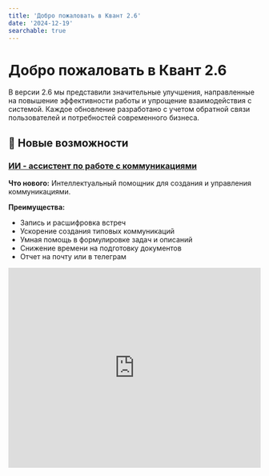 ```yaml
---
title: 'Добро пожаловать в Квант 2.6'
date: '2024-12-19'
searchable: true
---
```


# Добро пожаловать в Квант 2.6

В версии 2.6 мы представили значительные улучшения, направленные на повышение эффективности работы и упрощение взаимодействия с системой. Каждое обновление разработано с учетом обратной связи пользователей и потребностей современного бизнеса.

## 🚀 Новые возможности

### [ИИ - ассистент по работе с коммуникациями](/getting-started/ai-assistant)

**Что нового:** Интеллектуальный помощник для создания и управления коммуникациями.

**Преимущества:**
- Запись и расшифровка встреч
- Ускорение создания типовых коммуникаций
- Умная помощь в формулировке задач и описаний
- Снижение времени на подготовку документов
- Отчет на почту или в телеграм

<div style={{ width: '100%', maxWidth: '800px', margin: '0 auto' }}>
  <iframe 
    width="100%" 
    height="400" 
    src="https://rutube.ru/play/embed/651593b74b94d64e167c88bdc92f8887"
    frameBorder="0" 
    allowFullScreen
    style={{ border: 'none' }}
  />
</div>

### [Новый тип коммуникаций "Встреча"](/reference/communications/meeting)

**Что нового:** Специализированный тип коммуникаций для планирования и проведения встреч.

**Преимущества:**
- Структурированное планирование встреч с участниками
- Автоматические напоминания о предстоящих встречах
- Интеграция с календарем и графиками работы
- Возможность создания протоколов и фиксации решений

### [Унификация массовых задач](/reference/communications/mass-communications)

**Что нового:** Массовые задачи становятся ближе к обычным коммуникациям — унифицируем процесс создания.

**Преимущества:**
- Единый интерфейс для всех типов задач
- Упрощенное создание массовых коммуникаций
- Снижение времени на настройку повторяющихся процессов
- Улучшенная визуализация прогресса выполнения

## Появление вики-страниц

### [Страница компании](/reference/ofs/company-wiki)

**Что нового:** Централизованное пространство для хранения информации о компании.

**Преимущества:**
- Единая база знаний для всей организации
- Удобное хранение регламентов и документов
- Возможность добавления описания компании
- Структурированное представление информации

<div style={{ width: '100%', maxWidth: '800px', margin: '0 auto' }}>
  <iframe 
    width="100%" 
    height="400" 
    src="https://rutube.ru/play/embed/3fcc0225dffdd66bf1b76ae1c641159c"
    frameBorder="0" 
    allowFullScreen
    style={{ border: 'none' }}
  />
</div>

### [Страницы функций](/reference/ofs/function-wiki)

**Что нового:** Индивидуальные вики-страницы для каждой функции с полным описанием.

**Преимущества:**
- Детальное описание каждой функции и её процессов
- Централизованное хранение обязанностей и документов
- Упрощение обучения новых сотрудников
- Прозрачность процессов и ответственности

**Используйте все возможности редактора вики-страниц:**

<div style={{ width: '100%', maxWidth: '800px', margin: '0 auto' }}>
  <iframe 
    width="100%" 
    height="400" 
    src="https://rutube.ru/play/embed/f07081acb69710cdeae82d4cedec4c7f"
    frameBorder="0" 
    allowFullScreen
    style={{ border: 'none' }}
  />
</div>

**Создавайте вложенные страницы:**

<div style={{ width: '100%', maxWidth: '800px', margin: '0 auto' }}>
  <iframe 
    width="100%" 
    height="400" 
    src="https://rutube.ru/play/embed/b52c6191915e754c912becfe175ee2de"
    frameBorder="0" 
    allowFullScreen
    style={{ border: 'none' }}
  />
</div>

**Используйте вложенные страницы для описания ценностей и миссии компании:**

<div style={{ width: '100%', maxWidth: '800px', margin: '0 auto' }}>
  <iframe 
    width="100%" 
    height="400" 
    src="https://rutube.ru/play/embed/48704ff30db31cf6acec796f07b0610e"
    frameBorder="0" 
    allowFullScreen
    style={{ border: 'none' }}
  />
</div>

### [Обязанности функции](/reference/ofs/duties)

**Что нового:** Структурированное управление обязанностями для каждой функции.

**Преимущества:**
- Четкое распределение ответственности
- Упрощение контроля выполнения задач
- Возможность делегирования полномочий
- Прозрачность в определении ролей

<div style={{ width: '100%', maxWidth: '800px', margin: '0 auto' }}>
  <iframe 
    width="100%" 
    height="400" 
    src="https://rutube.ru/play/embed/f602ccae16f0ee15ee6788298e173196"
    frameBorder="0" 
    allowFullScreen
    style={{ border: 'none' }}
  />
</div>

